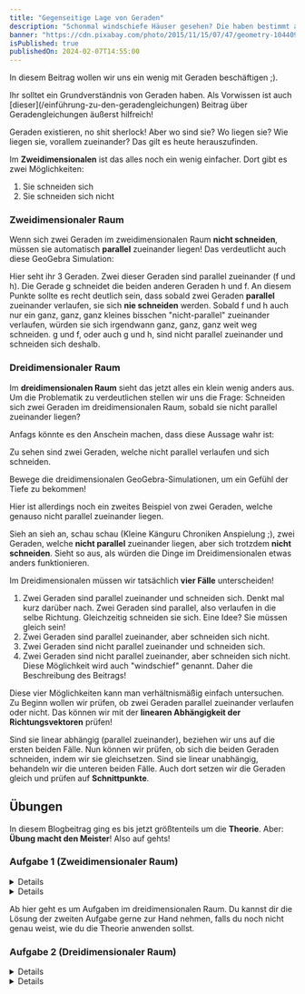 ```yaml
---
title: "Gegenseitige Lage von Geraden"
description: "Schonmal windschiefe Häuser gesehen? Die haben bestimmt auch einige windschiefe Geraden!"
banner: "https://cdn.pixabay.com/photo/2015/11/15/07/47/geometry-1044090_960_720.jpg"
isPublished: true
publishedOn: 2024-02-07T14:55:00
---
```


In diesem Beitrag wollen wir uns ein wenig mit Geraden beschäftigen ;).

<InfoCard>
    Ihr solltet ein Grundverständnis von Geraden haben.
    Als Vorwissen ist auch [dieser](/einführung-zu-den-geradengleichungen) Beitrag
    über Geradengleichungen äußerst hilfreich!
</InfoCard>

Geraden existieren, no shit sherlock! Aber wo sind sie? Wo liegen sie? Wie liegen sie, vorallem zueinander?
Das gilt es heute herauszufinden.

Im **Zweidimensionalen** ist das alles noch ein wenig einfacher.
Dort gibt es zwei Möglichkeiten:

1. Sie schneiden sich
2. Sie schneiden sich nicht

### Zweidimensionaler Raum

Wenn sich zwei Geraden im zweidimensionalen Raum **nicht schneiden**, müssen sie
automatisch **parallel** zueinander liegen! Das verdeutlicht auch diese GeoGebra Simulation:

<GeoGebra src="lines-2d-space" id="1"/>

Hier seht ihr 3 Geraden. Zwei dieser Geraden sind parallel zueinander (f und h).
Die Gerade g schneidet die beiden anderen Geraden h und f.
An diesem Punkte sollte es recht deutlich sein, dass sobald zwei Geraden
**parallel** zueinander verlaufen, sie sich **nie schneiden** werden.
Sobald f und h auch nur ein ganz, ganz, ganz kleines bisschen "nicht-parallel" zueinander
verlaufen, würden sie sich irgendwann ganz, ganz, ganz weit weg schneiden.
g und f, oder auch g und h, sind nicht parallel zueinander und schneiden sich deshalb.

### Dreidimensionaler Raum

Im **dreidimensionalen Raum** sieht das jetzt alles ein klein wenig anders aus.
Um die Problematik zu verdeutlichen stellen wir uns die Frage: Schneiden sich zwei
Geraden im dreidimensionalen Raum, sobald sie nicht parallel zueinander liegen?

Anfags könnte es den Anschein machen, dass diese Aussage wahr ist:

Zu sehen sind zwei Geraden, welche nicht parallel verlaufen und sich schneiden.

<GeoGebra src="line-3d-intersection" id="2" type="3d"/>

<ErrorCard>
    Bewege die dreidimensionalen GeoGebra-Simulationen, um ein Gefühl der Tiefe zu bekommen!
</ErrorCard>

Hier ist allerdings noch ein zweites Beispiel von zwei Geraden, welche genauso nicht
parallel zueinander liegen.

<GeoGebra src="line-3d-no-intersection" id="3" type="3d"/>

Sieh an sieh an, schau schau (Kleine Känguru Chroniken Anspielung ;), zwei Geraden, welche
**nicht parallel** zueinander liegen, aber sich trotzdem **nicht schneiden**.
Sieht so aus, als würden die Dinge im Dreidimensionalen etwas anders funktionieren.

Im Dreidimensionalen müssen wir tatsächlich **vier Fälle** unterscheiden!

1. Zwei Geraden sind parallel zueinander und schneiden sich.
Denkt mal kurz darüber nach. Zwei Geraden sind parallel, also verlaufen in die selbe Richtung.
Gleichzeitig schneiden sie sich. Eine Idee? Sie müssen gleich sein!
2. Zwei Geraden sind parallel zueinander, aber schneiden sich nicht.
3. Zwei Geraden sind nicht parallel zueinander und schneiden sich.
4. Zwei Geraden sind nicht parallel zueinander, aber schneiden sich nicht.
Diese Möglichkeit wird auch "windschief" genannt. Daher die Beschreibung des Beitrags!

Diese vier Möglichkeiten kann man verhältnismäßig einfach untersuchen.
Zu Beginn wollen wir prüfen, ob zwei Geraden parallel zueinander verlaufen oder nicht.
Das können wir mit der **linearen Abhängigkeit der Richtungsvektoren** prüfen!

Sind sie linear abhängig (parallel zueinander), beziehen wir uns auf die ersten beiden Fälle.
Nun können wir prüfen, ob sich die beiden Geraden schneiden, indem wir sie gleichsetzen.
Sind sie linear unabhängig, behandeln wir die unteren beiden Fälle.
Auch dort setzen wir die Geraden gleich und prüfen auf **Schnittpunkte**.

## Übungen
In diesem Blogbeitrag ging es bis jetzt größtenteils um die **Theorie**. Aber: **Übung macht den Meister**! Also auf gehts!

### Aufgabe 1 (Zweidimensionaler Raum)

<Details summary="Aufgabe anzeigen">
    Untersuche die gegenseitige Lage der Geraden g und h.

    $$g: \overrightarrow{X} = \begin{pmatrix} 1 \\ 2 \end{pmatrix} + \lambda\cdot\begin{pmatrix} 4 \\ 2 \end{pmatrix} $$

    $$h: \overrightarrow{X} = \begin{pmatrix} 0 \\ 5 \end{pmatrix} + \mu\cdot\begin{pmatrix} -2 \\ -1 \end{pmatrix} $$
</Details>
<Details summary="Lösung anzeigen">
    Wir prüfen im Zweidimensionalen lediglich, ob die Geraden parallel zueinander verlaufen.
    Hierfür verwenden wir die **lineare Abhängigkeit**.
    Wir prüfen, ob die Richtungsvektoren der Geraden **linear Abhängig** sind.

    $$ \begin{pmatrix} 4 \\ 2 \end{pmatrix} = \lambda\cdot\begin{pmatrix} -2 \\ -1 \end{pmatrix} $$

    Diese Gleichung teilen wir nun in die einzelnen Komponenten auf. Wir erhalten ein Gleichungssystem.

    $$ 4 = \lambda\cdot-2 $$
    
    $$ 2 = \lambda\cdot-1 $$

    Da $$ \lambda $$ für beide Gleichungen $$ -2 $$ beträgt, sind unsere **Geraden parallel** (und schneiden sich nicht)!

    <InfoCard>
        Ob zwei Geraden bzw. Vektoren parallel sind, kann auch über das **Skalar- order Kreuzprodukt** berechnet werden!
    </InfoCard>
</Details>

Ab hier geht es um Aufgaben im dreidimensionalen Raum. Du kannst dir die Lösung der zweiten Aufgabe gerne zur Hand nehmen, 
falls du noch nicht genau weist, wie du die Theorie anwenden sollst.

### Aufgabe 2 (Dreidimensionaler Raum)

<Details summary="Aufgabe anzeigen">
    Untersuche die gegenseitige Lage der Geraden g und h.

    $$g: \overrightarrow{X} = \begin{pmatrix} 1 \\ 2 \\3 \end{pmatrix} + \lambda\cdot\begin{pmatrix} 2 \\ 1 \\ -2 \end{pmatrix} $$

    $$h: \overrightarrow{X} = \begin{pmatrix} 3 \\ 3 \\ 1 \end{pmatrix} + \mu\cdot\begin{pmatrix} -1 \\ -0.5 \\ 1 \end{pmatrix} $$
</Details>
<Details summary="Lösung anzeigen">
    Wir prüfen zuerst, ob die beiden Geraden parallel zueinander verlaufen. Dafür verwenden wir die **lineare Abhängigkeit**.

    $$ \begin{pmatrix} 2 \\ 1 \\ -2 \end{pmatrix} = \lambda\cdot\begin{pmatrix} -1 \\ -0.5 \\ 1 \end{pmatrix} $$

    Diese Gleichung teilen wir nun in die einzelnen Komponenten auf. Wir erhalten ein **Gleichungssystem**.

    $$ 2 = \lambda\cdot -1 $$

    $$ 1 = \lambda\cdot -0.5 $$

    $$ -2 = \lambda\cdot 1 $$

    Da $$ \lambda $$ für alle Gleichungen $$ -2 $$ beträgt, sind unsere Geraden parallel!

    Jetzt muss noch geprüft werden, ob die gleichungen die selben sind, oder nicht.
    Da gesichert ist, dass eine Gerade auf dessen Aufpunkt liegt, setzen wir den Aufpunkt der 1. Geraden 
    in die Gleichung der 2. Geraden ein, um zu prüfen, ob auch die 2. Gerade diesen Punkt schneidet.

    $$ \begin{pmatrix} 1 \\ 2 \\3 \end{pmatrix} = \begin{pmatrix} 3 \\ 3 \\ 1 \end{pmatrix} + \mu\cdot\begin{pmatrix} -1 \\ -0.5 \\ 1 \end{pmatrix} $$

    Auch hier ergibt sich ein **Gleichungssystem mit drei Gleichungen**. Gilt $$ \mu = 2 $$, sind alle Gleichungen erfüllt.
    Somit haben wir einen Punkt gefunden, durch welchen beide Geraden verlaufen und haben bewiesen, dass dies ein und **die selben Geraden** sein müssen!

    <InfoCard>
        **Tipp:** Gebt die zwei Geraden in [GeoGebra](https://www.geogebra.org/) ein und prüfe dein Ergebnis!
    </InfoCard>
</Details>